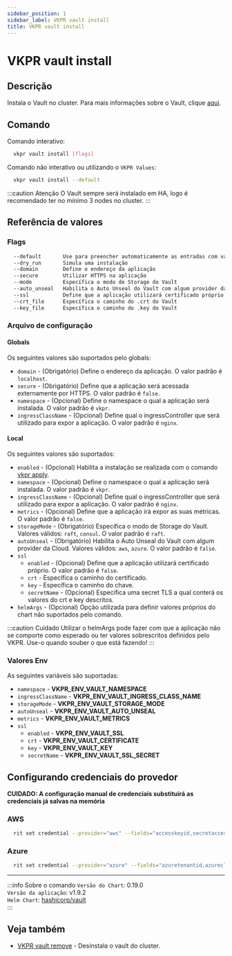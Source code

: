 ```yaml
---
sidebar_position: 1
sidebar_label: VKPR vault install
title: VKPR vault install
---
```


# VKPR vault install

## Descrição

Instala o Vault no cluster. Para mais informações sobre o Vault, clique [aqui](https://www.vaultproject.io/).

## Comando

Comando interativo:

```bash
  vkpr vault install [flags]
```

Comando não interativo ou utilizando o `VKPR Values`:

```bash
  vkpr vault install --default
```

:::caution Atenção
O Vault sempre será instalado em HA, logo é recomendado ter no mínimo 3 nodes no cluster.
:::

## Referência de valores

### Flags

```sh
  --default       Use para preencher automaticamente as entradas com valores padrões
  --dry_run       Simula uma instalação
  --domain        Define o endereço da aplicação
  --secure        Utilizar HTTPS na aplicação
  --mode          Específica o modo de Storage do Vault
  --auto_unseal   Habilita o Auto Unseal do Vault com algum provider da Cloud
  --ssl           Define que a aplicação utilizará certificado próprio
  --crt_file      Específica o caminho do .crt do Vault
  --key_file      Específica o caminho do .key do Vault
```

### Arquivo de configuração

#### Globals

Os seguintes valores são suportados pelo globals:

- `domain` - (Obrigatório) Define o endereço da aplicação. O valor padrão é `localhost`.
- `secure` - (Obrigatório) Define que a aplicação será acessada externamente por HTTPS. O valor padrão é `false`.
- `namespace` - (Opcional) Define o namespace o qual a aplicação será instalada. O valor padrão é `vkpr`.
- `ingressClassName` - (Opcional) Define qual o ingressController que será utilizado para expor a aplicação. O valor padrão é `nginx`.

#### Local

Os seguintes valores são suportados:

- `enabled` - (Opcional) Habilita a instalação se realizada com o comando [vkpr apply](/docs/commands/apply).
- `namespace` - (Opcional) Define o namespace o qual a aplicação será instalada. O valor padrão é `vkpr`.
- `ingressClassName` - (Opcional) Define qual o ingressController que será utilizado para expor a aplicação. O valor padrão é `nginx`.
- `metrics` - (Opcional) Define que a aplicação irá expor as suas métricas. O valor padrão é `false`.
- `storageMode` - (Obrigatório) Específica o modo de Storage do Vault. Valores válidos: `raft`, `consul`. O valor padrão é `raft`.
- `autoUnseal` - (Obrigatório) Habilita o Auto Unseal do Vault com algum provider da Cloud. Valores válidos: `aws`, `azure`. O valor padrão é `false`.
- `ssl`
  - `enabled` - (Opcional) Define que a aplicação utilizará certificado próprio. O valor padrão é `false`.
  - `crt` - Específica o caminho do certificado.
  - `key` - Específica o caminho do chave.
  - `secretName` - (Opcional) Específica uma secret TLS a qual conterá os valores do crt e key descritos.
- `helmArgs` - (Opcional) Opção utilizada para definir valores próprios do chart não suportados pelo comando.

:::caution Cuidado
Utilizar o helmArgs pode fazer com que a aplicação não se comporte como esperado ou ter valores sobrescritos definidos pelo VKPR.
Use-o quando souber o que está fazendo!
:::

### Valores Env

As seguintes variáveis são suportadas:

- `namespace` - **VKPR_ENV_VAULT_NAMESPACE**
- `ingressClassName` - **VKPR_ENV_VAULT_INGRESS_CLASS_NAME**
- `storageMode` - **VKPR_ENV_VAULT_STORAGE_MODE**
- `autoUnseal` - **VKPR_ENV_VAULT_AUTO_UNSEAL**
- `metrics` - **VKPR_ENV_VAULT_METRICS**
- `ssl`
  - `enabled` - **VKPR_ENV_VAULT_SSL**
  - `crt` - **VKPR_ENV_VAULT_CERTIFICATE**
  - `key` - **VKPR_ENV_VAULT_KEY**
  - `secretName` - **VKPR_ENV_VAULT_SSL_SECRET**

## Configurando credenciais do provedor

**CUIDADO: A configuração manual de credenciais substituirá as credenciais já salvas na memória**

### AWS

```bash
  rit set credential --provider="aws" --fields="accesskeyid,secretaccesskey,region,kmskeyid,kmsendpoint" --values="seu-accesskey,seu-secretaccess,seu-region,seu-kmskeyid,seu-kmsendpoint"
```

### Azure

```bash
  rit set credential --provider="azure" --fields="azuretenantid,azureclientid,azureclientsecret,vaultazurekeyvaultvaultname,vaultazurekeyvaultkeyname" --values="seu-azuretenantid,seu-azureclientid,seu-azureclientsecret,seu-vaultazurekeyvaultvaultname,seu-vaultazurekeyvaultkeyname,"
```

---

:::info Sobre o comando
`Versão do Chart`: 0.19.0 <br/>
`Versão da aplicação`: v1.9.2 <br/>
`Helm Chart`: [hashicorp/vault](https://artifacthub.io/packages/helm/hashicorp/vault) <br/>
:::

## Veja também

- [VKPR vault remove](/docs/commands/vault/remove) - Desinstala o vault do cluster.
